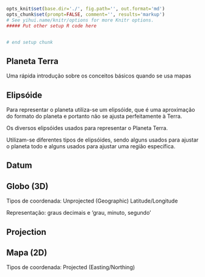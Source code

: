 ```r
opts_knit$set(base.dir='./', fig.path='', out.format='md')
opts_chunk$set(prompt=FALSE, comment='', results='markup')
# See yihui.name/knitr/options for more Knitr options.
##### Put other setup R code here


# end setup chunk
```

## Planeta Terra

Uma rápida introdução sobre os conceitos básicos quando se usa mapas

## Elipsóide

Para representar o planeta utiliza-se um elipsóide, que é uma aproximação do formato do planeta e portanto não se ajusta perfeitamente à Terra.

Os diversos elipsóides usados para representar o Planeta Terra.

Utilizam-se diferentes tipos de elipsóides, sendo alguns usados para ajustar o planeta todo e alguns usados para ajustar uma região específica.

## Datum

## Globo (3D)

Tipos de coordenada: Unprojected (Geographic) Latitude/Longitude

Representação: graus decimais e 'grau, minuto, segundo'

## Projection

## Mapa (2D)

Tipos de coordenada: Projected (Easting/Northing)
